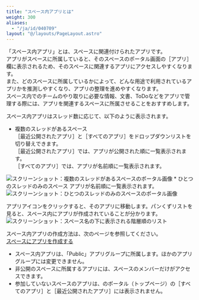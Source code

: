 ```yaml
---
title: "スペース内アプリとは"
weight: 300
aliases:
  - "/ja/id/040709"
layout: "@/layouts/PageLayout.astro"
---
```




「スペース内アプリ」とは、スペースに関連付けられたアプリです。  
アプリがスペースに所属していると、そのスペースのポータル画面の<Wovn>［アプリ］</Wovn>欄に表示されるため、そのスペースに関連するアプリにアクセスしやすくなります。  
また、どのスペースに所属しているかによって、どんな用途で利用されているアプリかを推測しやすくなり、アプリの整理を進めやすくなります。  
スペース内でのチームのやり取りに必要な情報、文書、ToDoなどをアプリで管理する際には、アプリを関連するスペースに所属させることをおすすめします。

スペース内アプリはスレッド数に応じて、以下のように表示されます。

* 複数のスレッドがあるスペース  
<Wovn>［最近公開されたアプリ］</Wovn>と<Wovn>［すべてのアプリ］</Wovn>をドロップダウンリストを切り替えできます。  
<Wovn>［最近公開されたアプリ］</Wovn>では、アプリが公開された順に一覧表示されます。  
<Wovn>［すべてのアプリ］</Wovn>では、アプリが名前順に一覧表示されます。
 <Img src="/k/kintone/img-ja/whats_spaceapp_img1.png" alt="スクリーンショット：複数のスレッドがあるスペースのポータル画像" />
* ひとつのスレッドのみのスペース  
アプリが名前順に一覧表示されます。
 <Img src="/k/kintone/img-ja/whats_spaceapp_img3.png" alt="スクリーンショット：ひとつのスレッドのみのスペースのポータル画像" />

アプリアイコンをクリックすると、そのアプリに移動します。パンくずリストを見ると、スペース内にアプリが作成されていることが分かります。
 <Img src="/k/kintone/img-ja/whats_spaceapp_img2.png" alt="スクリーンショット：スペース名の下に表示される階層順のリスト" />

スペース内アプリの作成方法は、次のページを参照してください。  
[スペースにアプリを作成する](/k/ja/id/040694.html)

<Note>

* スペース内アプリは、「Public」アプリグループに所属します。ほかのアプリグループには変更できません。
* 非公開のスペースに所属するアプリには、スペースのメンバーだけがアクセスできます。
* 参加していないスペースのアプリは、<Kintone />のポータル（トップページ）の<Wovn>［すべてのアプリ］</Wovn>と<Wovn>［最近公開されたアプリ］</Wovn>には表示されません。

</Note>
